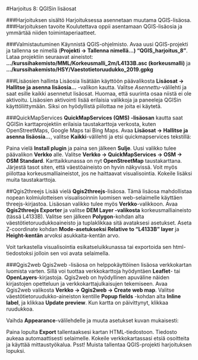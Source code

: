 #Harjoitus 8: QGISin lisäosat

###Harjoituksen sisältö
Harjoituksessa asennetaan muutama QGIS-lisäosa.
###Harjoituksen tavoite
Koulutettava oppii asentamaan QGIS-lisäosia ja ymmärtää niiden toimintaperiaatteet.


###Valmistautuminen
Käynnistä QGIS-ohjelmisto. Avaa uusi QGIS-projekti ja tallenna se nimellä  (**Projekti → Tallenna nimellä…) “QGIS_harjoitus_8”**.
Lataa projektiin seuraavat aineistot:
**.../kurssihakemisto/MML/Korkeusmalli_2m/L4133B.asc (korkeusmalli)** ja
**.../kurssihakemisto/HSY/Vaestotietoruudukko_2019.gpkg**

###Lisäosien hallinta
Lisäosia  lisätään käyttöön päävalikosta **Lisäosat → Hallitse ja asenna lisäosia…** -valikon kautta.
Valitse *Asennettu*-välilehti ja saat esille kaikki asennetut lisäosat. Huomaa, että suurinta osaa niistä ei ole aktivoitu. Lisäosien aktivointi lisää erilaisia valikkoja ja paneeleja QGISin käyttöliittymään. Siksi on hyödyllistä piilottaa ne joita ei käytetä.

###QuickMapServices
**QuickMapServices (QMS) -lisäosan** kautta saat QGISin karttaprojektiin erilaisia taustakarttoja verkosta, kuten OpenStreetMaps, Google Maps tai Bing Maps.
Avaa **Lisäosat → Hallitse ja asenna lisäosia…**, valitse **Kaikki**-välilehti ja etsi quickmapservices tekstillä:



Paina vielä **Install plugin** ja paina sen jälkeen **Sulje**.
Uusi valikko tulee päävalikon **Verkko** alle. Valitse **Verkko → QuickMapServices → OSM → OSM Standard**. Karttaikkunassa on nyt **OpenStreetMap** taustakarttana. Järjestä tasot siten, että väestöaineisto on hyvin näkyvissä. Voit myös piilottaa korkeusmalliaineistot, jos ne haittaavat visualisointia. Kokeile lisäksi muita taustakarttoja.



##Qgis2threejs
Lisää vielä **Qgis2threejs**-lisäosa. Tämä lisäosa mahdollistaa nopean kolmiulotteisen visualisoinnin luomisen web-selaimelle käyttäen threejs-kirjastoa. Lisäosan valikko tulee myös **Verkko**-valikkoon. Avaa **Qgis2threejs Exporter** ja valitse **DEM Layer -valikosta** korkeusmalliaineisto (tässä L4133B). Valitse sen jälkeen **Polygon**-kohdan alta väestötietoruudukkoaineisto ja tuplaklikkaa sitä avataksesi asetukset. Aseta Z-coordinate kohdan **Mode-asetukseksi Relative to “L4133B” layer** ja **Height-kentän** arvoksi asukkaita-kentän arvo.



Voit tarkastella visualisointia esikatseluikkunassa tai exportoida sen html-tiedostoksi jolloin sen voi avata selaimella.

###Qgis2web
Qgis2web -lisäosa on helppokäyttöinen lisäosa verkkokartan luomista varten. Sillä voi tuottaa verkkokarttoja hyödyntäen **Leaflet**- tai **OpenLayers**-kirjastoja. Qgis2web on hyödyllinen apuväline näiden kirjastojen opetteluun ja verkkokarttajulkaisujen tekemiseen.
Avaa Qgis2web valikosta **Verkko → Qgis2web → Create web map**. Valitse väestötietoruudukko-aineiston kentille **Popup fields** -kohdan alta **Inline label**, ja klikkaa **Update preview**. Kun kartta on päivittynyt, klikkaa ruudukkoa.



Vaihda **Appearance**-välilehdelle ja muuta asetukset kuvan mukaisesti:



Paina lopulta **Export** tallentaaksesi kartan HTML-tiedostoon. Tiedosto aukeaa automaattisesti selaimelle. Kokeile verkkokartassasi etsiä osoitteita ja käyttää mittaustyökalua.
Psst! Muista tallentaa QGIS-projekti harjoituksen lopuksi.


